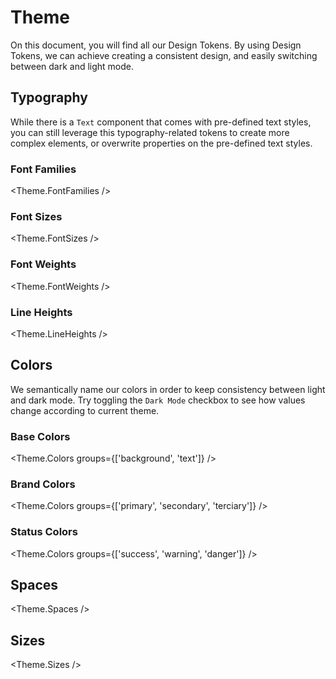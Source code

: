 
<Meta title="Overview/Theme" />

# Theme

On this document, you will find all our Design Tokens. By using Design Tokens,
we can achieve creating a consistent design, and easily switching between dark
and light mode.

## Typography

While there is a `Text` component that comes with pre-defined text styles, you
can still leverage this typography-related tokens to create more complex
elements, or overwrite properties on the pre-defined text styles.

### Font Families

<Theme.FontFamilies />

### Font Sizes

<Theme.FontSizes />

### Font Weights

<Theme.FontWeights />

### Line Heights

<Theme.LineHeights />

## Colors

We semantically name our colors in order to keep consistency between light and
dark mode. Try toggling the `Dark Mode` checkbox to see how values change
according to current theme.

### Base Colors

<Theme.Colors groups={['background', 'text']} />

### Brand Colors

<Theme.Colors groups={['primary', 'secondary', 'terciary']} />

### Status Colors

<Theme.Colors groups={['success', 'warning', 'danger']} />

## Spaces

<Theme.Spaces />

## Sizes

<Theme.Sizes />

<!-- ## Radius

## Shadows -->
